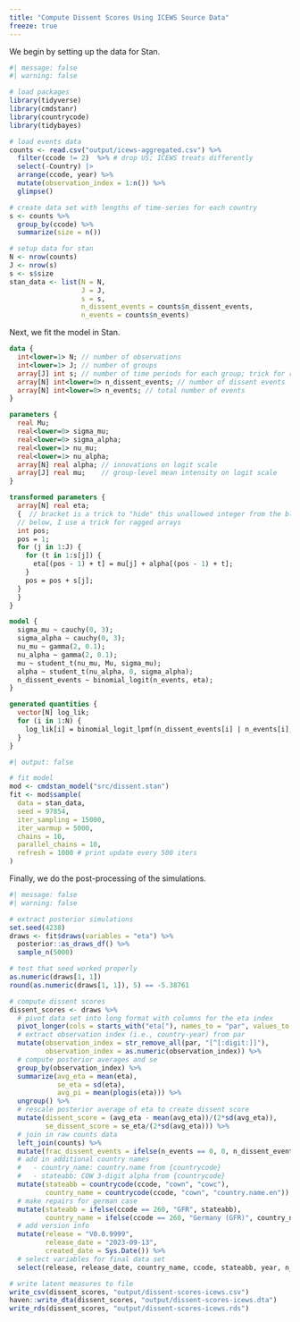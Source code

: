 ```yaml
---
title: "Compute Dissent Scores Using ICEWS Source Data"
freeze: true
---
```


We begin by setting up the data for Stan.

```r
#| message: false
#| warning: false

# load packages
library(tidyverse)
library(cmdstanr)
library(countrycode)
library(tidybayes)

# load events data 
counts <- read.csv("output/icews-aggregated.csv") %>%
  filter(ccode != 2)  %>% # drop US; ICEWS treats differently
  select(-Country) |>
  arrange(ccode, year) %>%
  mutate(observation_index = 1:n()) %>%
  glimpse()

# create data set with lengths of time-series for each country
s <- counts %>%
  group_by(ccode) %>%
  summarize(size = n()) 

# setup data for stan
N <- nrow(counts)
J <- nrow(s)
s <- s$size
stan_data <- list(N = N,
                  J = J, 
                  s = s,
                  n_dissent_events = counts$n_dissent_events, 
                  n_events = counts$n_events)
```

Next, we fit the model in Stan.

``` stan
data {
  int<lower=1> N; // number of observations
  int<lower=1> J; // number of groups
  array[J] int s; // number of time periods for each group; trick for ragged arrays
  array[N] int<lower=0> n_dissent_events; // number of dissent events
  array[N] int<lower=0> n_events; // total number of events
}

parameters {
  real Mu;
  real<lower=0> sigma_mu;
  real<lower=0> sigma_alpha;
  real<lower=1> nu_mu;
  real<lower=1> nu_alpha;
  array[N] real alpha; // innovations on logit scale
  array[J] real mu;    // group-level mean intensity on logit scale
}

transformed parameters {
  array[N] real eta;
  {  // bracket is a trick to "hide" this unallowed integer from the block
  // below, I use a trick for ragged arrays
  int pos;
  pos = 1;
  for (j in 1:J) {
    for (t in 1:s[j]) {
      eta[(pos - 1) + t] = mu[j] + alpha[(pos - 1) + t]; 
    }
    pos = pos + s[j];
  }
  }
}

model {
  sigma_mu ~ cauchy(0, 3);
  sigma_alpha ~ cauchy(0, 3);
  nu_mu ~ gamma(2, 0.1);
  nu_alpha ~ gamma(2, 0.1);
  mu ~ student_t(nu_mu, Mu, sigma_mu);
  alpha ~ student_t(nu_alpha, 0, sigma_alpha);
  n_dissent_events ~ binomial_logit(n_events, eta);
}

generated quantities {
  vector[N] log_lik;
  for (i in 1:N) {
    log_lik[i] = binomial_logit_lpmf(n_dissent_events[i] | n_events[i], eta[i]);
  }
}
```

```r
#| output: false

# fit model
mod <- cmdstan_model("src/dissent.stan")
fit <- mod$sample(
  data = stan_data, 
  seed = 97854, 
  iter_sampling = 15000,
  iter_warmup = 5000,
  chains = 10, 
  parallel_chains = 10,
  refresh = 1000 # print update every 500 iters
)
```

Finally, we do the post-processing of the simulations.

```r
#| message: false
#| warning: false

# extract posterior simulations
set.seed(4238)
draws <- fit$draws(variables = "eta") %>%
  posterior::as_draws_df() %>% 
  sample_n(5000) 

# test that seed worked properly
as.numeric(draws[1, 1])
round(as.numeric(draws[1, 1]), 5) == -5.38761

# compute dissent scores
dissent_scores <- draws %>% 
  # pivot data set into long format with columns for the eta index
  pivot_longer(cols = starts_with("eta["), names_to = "par", values_to = "eta") %>% 
  # extract observation index (i.e., country-year) from par
  mutate(observation_index = str_remove_all(par, "[^[:digit:]]"),
         observation_index = as.numeric(observation_index)) %>% 
  # compute posterior averages and se
  group_by(observation_index) %>%
  summarize(avg_eta = mean(eta), 
            se_eta = sd(eta),
            avg_pi = mean(plogis(eta))) %>%
  ungroup() %>%
  # rescale posterior average of eta to create dissent score
  mutate(dissent_score = (avg_eta - mean(avg_eta))/(2*sd(avg_eta)),
         se_dissent_score = se_eta/(2*sd(avg_eta))) %>%
  # join in raw counts data
  left_join(counts) %>% 
  mutate(frac_dissent_events = ifelse(n_events == 0, 0, n_dissent_events/n_events)) %>%
  # add in additional country names
  #   - country_name: country.name from {countrycode}
  #   - stateabb: COW 3-digit alpha from {countrycode} 
  mutate(stateabb = countrycode(ccode, "cown", "cowc"),
         country_name = countrycode(ccode, "cown", "country.name.en")) %>%
  # make repairs for german case
  mutate(stateabb = ifelse(ccode == 260, "GFR", stateabb),
         country_name = ifelse(ccode == 260, "Germany (GFR)", country_name)) %>%
  # add version info
  mutate(release = "V0.0.9999", 
         release_date = "2023-09-13", 
         created_date = Sys.Date()) %>%
  # select variables for final data set
  select(release, release_date, country_name, ccode, stateabb, year, n_events, n_dissent_events, frac_dissent_events, avg_pi, avg_eta, dissent_score, se_dissent_score)

# write latent measures to file
write_csv(dissent_scores, "output/dissent-scores-icews.csv")
haven::write_dta(dissent_scores, "output/dissent-scores-icews.dta")
write_rds(dissent_scores, "output/dissent-scores-icews.rds")
```

